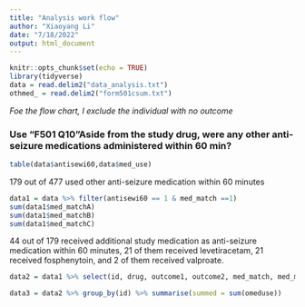 ```yaml
---
title: "Analysis work flow"
author: "Xiaoyang Li"
date: "7/18/2022"
output: html_document
---
```


```r
knitr::opts_chunk$set(echo = TRUE)
library(tidyverse)
data = read.delim2("data_analysis.txt")
othmed_ = read.delim2("form501csum.txt")
```

_Foe the flow chart, I exclude the individual with no outcome_

### Use "F501 Q10 "Aside from the study drug, were any other anti-seizure medications administered within 60 min?

```r
table(data$antisewi60,data$med_use)
```

179 out of 477 used other anti-seizure medication within 60 minutes

```r
data1 = data %>% filter(antisewi60 == 1 & med_match ==1) 
sum(data1$med_matchA)
sum(data1$med_matchB)
sum(data1$med_matchC)
```

44 out of 179 received additional study medication as anti-seizure medication within 60 minutes, 21 of them received levetiracetam, 21 received fosphenytoin, and 2 of them received valproate.

```r
data2 = data1 %>% select(id, drug, outcome1, outcome2, med_match, med_matchA, med_matchB,med_matchC,med_use) %>% left_join(othmed_)

data3 = data2 %>% group_by(id) %>% summarise(summed = sum(omeduse))
```

